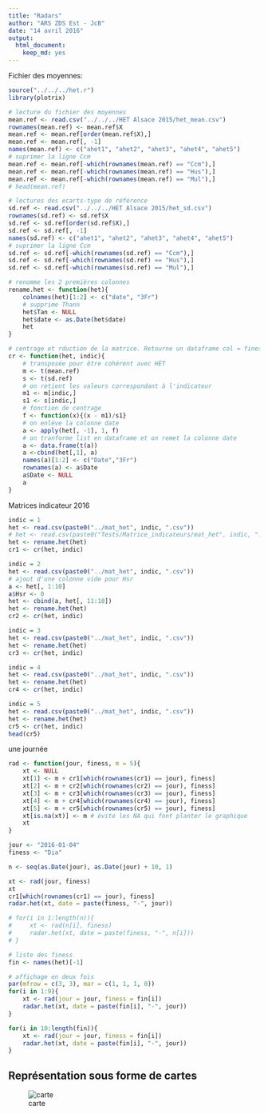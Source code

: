 ```yaml
---
title: "Radars"
author: "ARS ZDS Est - JcB"
date: "14 avril 2016"
output: 
  html_document: 
    keep_md: yes
---
```


Fichier des moyennes:

```r

source("../../../het.r")
library(plotrix)

# lecture du fichier des moyennes
mean.ref <- read.csv("../../../HET Alsace 2015/het_mean.csv")
rownames(mean.ref) <- mean.ref$X
mean.ref <- mean.ref[order(mean.ref$X),]
mean.ref <- mean.ref[, -1]
names(mean.ref) <- c("ahet1", "ahet2", "ahet3", "ahet4", "ahet5")
# suprimer la ligne Ccm
mean.ref <- mean.ref[-which(rownames(mean.ref) == "Ccm"),]
mean.ref <- mean.ref[-which(rownames(mean.ref) == "Hus"),]
mean.ref <- mean.ref[-which(rownames(mean.ref) == "Mul"),]
# head(mean.ref)

# lectures des ecarts-type de référence
sd.ref <- read.csv("../../../HET Alsace 2015/het_sd.csv")
rownames(sd.ref) <- sd.ref$X
sd.ref <- sd.ref[order(sd.ref$X),]
sd.ref <- sd.ref[, -1]
names(sd.ref) <- c("ahet1", "ahet2", "ahet3", "ahet4", "ahet5")
# suprimer la ligne Ccm
sd.ref <- sd.ref[-which(rownames(sd.ref) == "Ccm"),]
sd.ref <- sd.ref[-which(rownames(sd.ref) == "Hus"),]
sd.ref <- sd.ref[-which(rownames(sd.ref) == "Mul"),]
```

```r
# renomme les 2 premières colonnes
rename.het <- function(het){
    colnames(het)[1:2] <- c("date", "3Fr")
    # supprime Thann
    het$Tan <- NULL
    het$date <- as.Date(het$date)
    het
}

# centrage et rduction de la matrice. Retourne un dataframe col = finess et row = 1 ligne par jour de la période
cr <- function(het, indic){
    # transposée pour être cohérent avec HET
    m <- t(mean.ref)
    s <- t(sd.ref)
    # on retient les valeurs correspondant à l'indicateur
    m1 <- m[indic,]
    s1 <- s[indic,]
    # fonction de centrage
    f <- function(x){(x - m1)/s1}
    # on enlève la colonne date
    a <- apply(het[, -1], 1, f)
    # on tranforme list en dataframe et on remet la colonne date
    a <- data.frame(t(a))
    a <-cbind(het[,1], a)
    names(a)[1:2] <- c("Date","3Fr")
    rownames(a) <- a$Date
    a$Date <- NULL
    a
}
```

Matrices indicateur 2016

```r
indic = 1
het <- read.csv(paste0("../mat_het", indic, ".csv"))
# het <- read.csv(paste0("Tests/Matrice_indicateurs/mat_het", indic, ".csv"))
het <- rename.het(het)
cr1 <- cr(het, indic)
```

```r
indic = 2
het <- read.csv(paste0("../mat_het", indic, ".csv"))
# ajout d'une colonne vide pour Hsr
a <- het[, 1:10]
a$Hsr <- 0
het <- cbind(a, het[, 11:18])
het <- rename.het(het)
cr2 <- cr(het, indic)
```

```r
indic = 3
het <- read.csv(paste0("../mat_het", indic, ".csv"))
het <- rename.het(het)
cr3 <- cr(het, indic)
```

```r
indic = 4
het <- read.csv(paste0("../mat_het", indic, ".csv"))
het <- rename.het(het)
cr4 <- cr(het, indic)
```

```r
indic = 5
het <- read.csv(paste0("../mat_het", indic, ".csv"))
het <- rename.het(het)
cr5 <- cr(het, indic)
head(cr5)
```

une journée
```r

rad <- function(jour, finess, m = 5){
    xt <- NULL
    xt[1] <- m + cr1[which(rownames(cr1) == jour), finess]
    xt[2] <- m + cr2[which(rownames(cr2) == jour), finess]
    xt[3] <- m + cr3[which(rownames(cr3) == jour), finess]
    xt[4] <- m + cr4[which(rownames(cr4) == jour), finess]
    xt[5] <- m + cr5[which(rownames(cr5) == jour), finess]
    xt[is.na(xt)] <- m # évite les NA qui font planter le graphique
    xt
}

jour <- "2016-01-04"
finess <- "Dia"

n <- seq(as.Date(jour), as.Date(jour) + 10, 1)

xt <- rad(jour, finess)
xt
cr1[which(rownames(cr1) == jour), finess]
radar.het(xt, date = paste(finess, "-", jour))

# for(i in 1:length(n)){
#     xt <- rad(n[i], finess)
#     radar.het(xt, date = paste(finess, "-", n[i]))
# }

# liste des finess
fin <- names(het)[-1]

# affichage en deux fois
par(mfrow = c(3, 3), mar = c(1, 1, 1, 0))
for(i in 1:9){
    xt <- rad(jour = jour, finess = fin[i])
    radar.het(xt, date = paste(fin[i], "-", jour))
}

for(i in 10:length(fin)){
    xt <- rad(jour = jour, finess = fin[i])
    radar.het(xt, date = paste(fin[i], "-", jour))
}
```

Représentation sous forme de cartes
-----------------------------------

![carte](/Users/jean-claudebartier/Documents/Resural/Stat Resural/RPU_2013/doc/cartographie/Tensions/carte_tensions_files/figure-html/zp_S04_2015-01-27.png)
